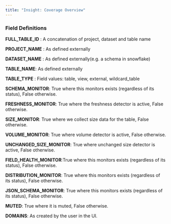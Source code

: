 ```yaml
---
title: "Insight: Coverage Overview"
---
```


### Field Definitions

**FULL\_TABLE\_ID** : A concatenation of project, dataset and table name 

**PROJECT\_NAME** : As defined externally

**DATASET\_NAME** : As defined externally(e.g. a schema in snowflake) 

**TABLE\_NAME**: As defined externally

**TABLE\_TYPE** : Field values: table, view, external, wildcard\_table

**SCHEMA\_MONITOR**: True where this monitors exists (regardless of its status), False otherwise.

**FRESHNESS\_MONITOR**: True where the freshness detector is active, False otherwise.  
  
**SIZE\_MONITOR**: True where we collect size data for the table, False otherwise.

**VOLUME\_MONITOR**: True where volume detector is active, False otherwise.

**UNCHANGED\_SIZE\_MONITOR**: True where unchanged size detector is active, False otherwise.

**FIELD\_HEALTH\_MONITOR**:True where this monitors exists (regardless of its status), False otherwise.  
  
**DISTRIBUTION\_MONITOR**: True where this monitors exists (regardless of its status), False otherwise.

**JSON\_SCHEMA\_MONITOR**: True where this monitors exists (regardless of its status), False otherwise.

**MUTED**: True where it is muted, False otherwise.

**DOMAINS**: As created by the user in the UI.